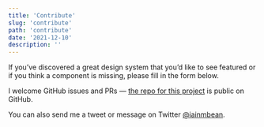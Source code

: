 ```yaml
---
title: 'Contribute'
slug: 'contribute'
path: 'contribute'
date: '2021-12-10'
description: ''
---
```


If you’ve discovered a great design system that you’d like to see featured or if you think a component is missing, please fill in the form below.

I welcome GitHub issues and PRs — [the repo for this project](https://github.com/inbn/component-gallery) is public on GitHub.

You can also send me a tweet or message on Twitter [@iainmbean](https://twitter.com/iainmbean).
